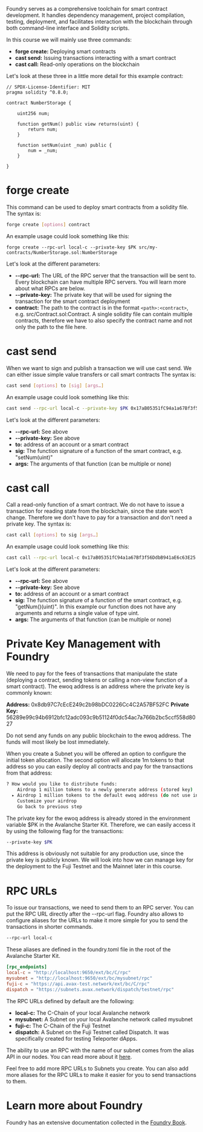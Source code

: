 Foundry serves as a comprehensive toolchain for smart contract development. It handles dependency management, project compilation, testing, deployment, and facilitates interaction with the blockchain through both command-line interface and Solidity scripts. 

In this course we will mainly use three commands:

- **forge create:** Deploying smart contracts
- **cast send:** Issuing transactions interacting with a smart contract
- **cast call:** Read-only operations on the blockchain

Let's look at these three in a little more detail for this example contract:

```solidity
// SPDX-License-Identifier: MIT
pragma solidity ^0.8.0;

contract NumberStorage {
 
    uint256 num;
  
    function getNum() public view returns(uint) {
        return num; 
    }
  
    function setNum(uint _num) public {
        num = _num;
    }
  
}
```

# forge create

This command can be used to deploy smart contracts from a solidity file. The syntax is:

```bash
forge create [options] contract
```

An example usage could look something like this:

```
forge create --rpc-url local-c --private-key $PK src/my-contracts/NumberStorage.sol:NumberStorage 
```

Let's look at the different parameters:

- **--rpc-url:** The URL of the RPC server that the transaction will be sent to. Every blockchain can have multiple RPC servers. You will learn more about what RPCs are below.
- **--private-key:** The private key that will be used for signing the transaction for the smart contract deployment
- **contract:** The path to the contract is in the format `<path>:<contract>`, e.g. src/Contract.sol:Contract. A single solidity file can contain multiple contracts, therefore we have to also specify the contract name and not only the path to the file here.

# cast send
When we want to sign and publish a transaction we will use cast send. We can either issue simple value transfers or call smart contracts The syntax is:

```bash
cast send [options] to [sig] [args…]
```

An example usage could look something like this:

```bash
cast send --rpc-url local-c --private-key $PK 0x17aB05351fC94a1a67Bf3f56DdbB941aE6c63E25 "setNum(uint)" 42
```

Let's look at the different parameters:
- **--rpc-url:** See above
- **--private-key:** See above
- **to:** address of an account or a smart contract
- **sig:** The function signature of a function of the smart contract, e.g. "setNum(uint)"
- **args:** The arguments of that function (can be multiple or none)

# cast call
Call a read-only function of a smart contract. We do not have to issue a transaction for reading state from the blockchain, since the state won't change. Therefore we don't have to pay for a transaction and don't need a private key. The syntax is:

```bash
cast call [options] to sig [args…]
```

An example usage could look something like this:

```bash
cast call --rpc-url local-c 0x17aB05351fC94a1a67Bf3f56DdbB941aE6c63E25 "getNum()(uint)"
```

Let's look at the different parameters:
- **--rpc-url:** See above
- **--private-key:** See above
- **to:** address of an account or a smart contract
- **sig:** The function signature of a function of the smart contract, e.g. "getNum()(uint)". In this example our function does not have any arguments and returns a single value of type uint.
- **args:** The arguments of that function (can be multiple or none)


# Private Key Management with Foundry

We need to pay for the fees of transactions that manipulate the state (deploying a contract, sending tokens or calling a non-view function of a smart contract). The ewoq address is an address where the private key is commonly known:

**Address:** 0x8db97C7cEcE249c2b98bDC0226Cc4C2A57BF52FC
**Private Key:** 56289e99c94b6912bfc12adc093c9b51124f0dc54ac7a766b2bc5ccf558d8027

Do not send any funds on any public blockchain to the ewoq address. The funds will most likely be lost immediately.

When you create a Subnet you will be offered an option to configure the initial token allocation. The second option will allocate 1m tokens to that address so you can easily deploy all contracts and pay for the transactions from that address:

```bash
? How would you like to distribute funds: 
    Airdrop 1 million tokens to a newly generate address (stored key)
  ▸ Airdrop 1 million tokens to the default ewoq address (do not use in production)
    Customize your airdrop
    Go back to previous step
```

The private key for the ewoq address is already stored in the environment variable $PK in the Avalanche Starter Kit. Therefore, we can easily access it by using the following flag for the transactions:

```bash
--private-key $PK
```

This address is obviously not suitable for any production use, since the private key is publicly known. We will look into how we can manage key for the deployment to the Fuji Testnet and the Mainnet later in this course.


# RPC URLs

To issue our transactions, we need to send them to an RPC server. You can put the RPC URL directly after the --rpc-url flag. Foundry also allows to configure aliases for the URLs to make it more simple for you to send the transactions in shorter commands.

```bash
--rpc-url local-c
```

These aliases are defined in the foundry.toml file in the root of the Avalanche Starter Kit.

```toml
[rpc_endpoints]
local-c = "http://localhost:9650/ext/bc/C/rpc"
mysubnet = "http://localhost:9650/ext/bc/mysubnet/rpc"
fuji-c = "https://api.avax-test.network/ext/bc/C/rpc"
dispatch = "https://subnets.avax.network/dispatch/testnet/rpc"
```

The RPC URLs defined by default are the following:
- **local-c:** The C-Chain of your local Avalanche network
- **mysubnet:** A Subnet on your local Avalanche network called mysubnet
- **fuji-c:** The C-Chain of the Fuji Testnet
- **dispatch:** A Subnet on the Fuji Testnet called Dispatch. It was specifically created for testing Teleporter dApps. 

The ability to use an RPC with the name of our subnet comes from the alias API in our nodes. You can read more about it [here](https://docs.avax.network/reference/avalanchego/admin-api#adminalias).

Feel free to add more RPC URLs to Subnets you create. You can also add more aliases for the RPC URLs to make it easier for you to send transactions to them.

# Learn more about Foundry
Foundry has an extensive documentation collected in the [Foundry Book](https://book.getfoundry.sh/).